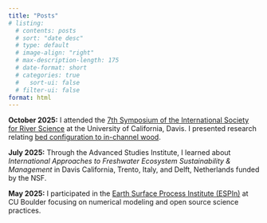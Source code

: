 ```yaml
---
title: "Posts"
# listing:
  # contents: posts
  # sort: "date desc"
  # type: default
  # image-align: "right"
  # max-description-length: 175
  # date-format: short
  # categories: true
  #   sort-ui: false
  # filter-ui: false
format: html
---
```


::: {.french-gray-bg}
**October 2025:** I attended the [7th Symposium of the International Society for River Science](https://riversociety.net/) at the University of California, Davis. I presented research relating [bed configuration to in-channel wood](https://shaylatriant.github.io/shaylalovesrivers/projects/2025_5_WoodPools/index.html).
:::

::: {.french-gray-bg}
**July 2025:** Through the Advanced Studies Institute, I learned about *International Approaches to Freshwater Ecosystem Sustainability & Management* in Davis California, Trento, Italy, and Delft, Netherlands funded by the NSF.
:::

::: {.french-gray-bg}
**May 2025:** I participated in the [Earth Surface Process Institute (ESPIn)](https://csdms.colorado.edu/wiki/ESPIn) at CU Boulder focusing on numerical modeling and open source science practices.
:::
